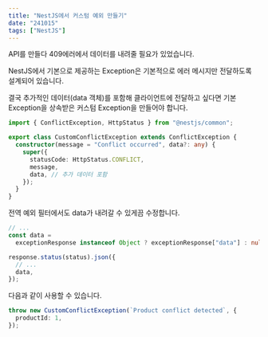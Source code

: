 ```yaml
---
title: "NestJS에서 커스텀 예외 만들기"
date: "241015"
tags: ["NestJS"]
---
```


API를 만들다 409에러에서 데이터를 내려줄 필요가 있었습니다.

NestJS에서 기본으로 제공하는 Exception은 기본적으로 에러 메시지만 전달하도록 설계되어 있습니다.

결국 추가적인 데이터(data 객체)를 포함해 클라이언트에 전달하고 싶다면 기본 Exception을 상속받은 커스텀 Exception을 만들어야 합니다.

```ts
import { ConflictException, HttpStatus } from "@nestjs/common";

export class CustomConflictException extends ConflictException {
  constructor(message = "Conflict occurred", data?: any) {
    super({
      statusCode: HttpStatus.CONFLICT,
      message,
      data, // 추가 데이터 포함
    });
  }
}
```

전역 예외 필터에서도 data가 내려갈 수 있게끔 수정합니다.

```ts
// ...
const data =
  exceptionResponse instanceof Object ? exceptionResponse["data"] : null;

response.status(status).json({
  // ...
  data,
});
```

다음과 같이 사용할 수 있습니다.

```ts
throw new CustomConflictException(`Product conflict detected`, {
  productId: 1,
});
```
